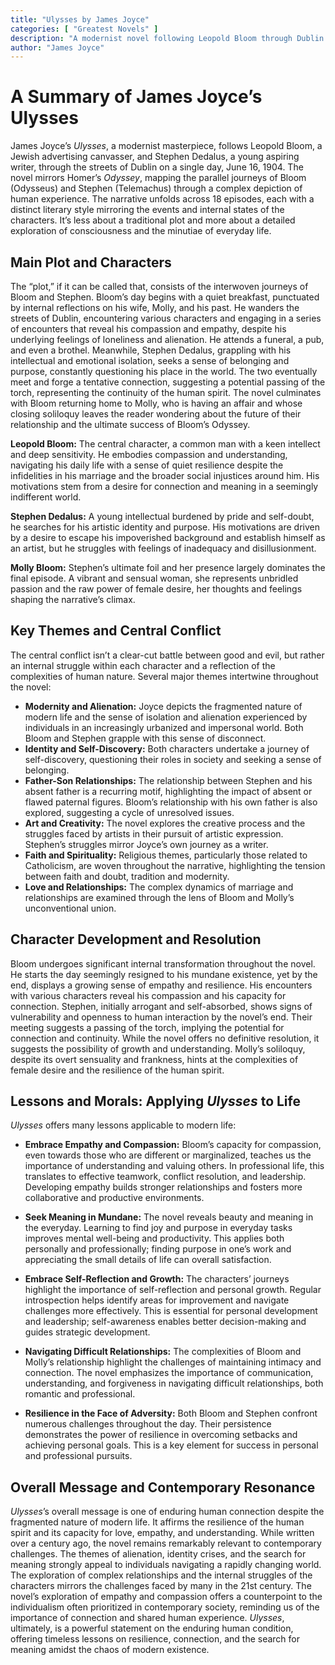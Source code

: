 ```yaml
---
title: "Ulysses by James Joyce"
categories: [ "Greatest Novels" ]
description: "A modernist novel following Leopold Bloom through Dublin on June 16, 1904, paralleling Homer's Odyssey in structure and themes."
author: "James Joyce"
---
```

# A Summary of James Joyce's Ulysses

James Joyce's *Ulysses*, a modernist masterpiece, follows Leopold Bloom, a Jewish advertising canvasser, and Stephen Dedalus, a young aspiring writer, through the streets of Dublin on a single day, June 16, 1904.  The novel mirrors Homer's *Odyssey*, mapping the parallel journeys of Bloom (Odysseus) and Stephen (Telemachus) through a complex depiction of human experience.  The narrative unfolds across 18 episodes, each with a distinct literary style mirroring the events and internal states of the characters.  It's less about a traditional plot and more about a detailed exploration of consciousness and the minutiae of everyday life.


## Main Plot and Characters

The "plot," if it can be called that, consists of the interwoven journeys of Bloom and Stephen. Bloom's day begins with a quiet breakfast, punctuated by internal reflections on his wife, Molly, and his past. He wanders the streets of Dublin, encountering various characters and engaging in a series of encounters that reveal his compassion and empathy, despite his underlying feelings of loneliness and alienation. He attends a funeral, a pub, and even a brothel.  Meanwhile, Stephen Dedalus, grappling with his intellectual and emotional isolation, seeks a sense of belonging and purpose, constantly questioning his place in the world.  The two eventually meet and forge a tentative connection, suggesting a potential passing of the torch, representing the continuity of the human spirit. The novel culminates with Bloom returning home to Molly, who is having an affair and whose closing soliloquy leaves the reader wondering about the future of their relationship and the ultimate success of Bloom's Odyssey.

**Leopold Bloom:** The central character, a common man with a keen intellect and deep sensitivity. He embodies compassion and understanding, navigating his daily life with a sense of quiet resilience despite the infidelities in his marriage and the broader social injustices around him. His motivations stem from a desire for connection and meaning in a seemingly indifferent world.

**Stephen Dedalus:** A young intellectual burdened by pride and self-doubt, he searches for his artistic identity and purpose. His motivations are driven by a desire to escape his impoverished background and establish himself as an artist, but he struggles with feelings of inadequacy and disillusionment.

**Molly Bloom:** Stephen's ultimate foil and her presence largely dominates the final episode.  A vibrant and sensual woman, she represents unbridled passion and the raw power of female desire, her thoughts and feelings shaping the narrative's climax.


## Key Themes and Central Conflict

The central conflict isn't a clear-cut battle between good and evil, but rather an internal struggle within each character and a reflection of the complexities of human nature. Several major themes intertwine throughout the novel:

* **Modernity and Alienation:** Joyce depicts the fragmented nature of modern life and the sense of isolation and alienation experienced by individuals in an increasingly urbanized and impersonal world.  Both Bloom and Stephen grapple with this sense of disconnect.
* **Identity and Self-Discovery:** Both characters undertake a journey of self-discovery, questioning their roles in society and seeking a sense of belonging.
* **Father-Son Relationships:** The relationship between Stephen and his absent father is a recurring motif, highlighting the impact of absent or flawed paternal figures. Bloom's relationship with his own father is also explored, suggesting a cycle of unresolved issues.
* **Art and Creativity:** The novel explores the creative process and the struggles faced by artists in their pursuit of artistic expression.  Stephen's struggles mirror Joyce's own journey as a writer.
* **Faith and Spirituality:**  Religious themes, particularly those related to Catholicism, are woven throughout the narrative, highlighting the tension between faith and doubt, tradition and modernity.
* **Love and Relationships:** The complex dynamics of marriage and relationships are examined through the lens of Bloom and Molly's unconventional union.

## Character Development and Resolution

Bloom undergoes significant internal transformation throughout the novel. He starts the day seemingly resigned to his mundane existence, yet by the end, displays a growing sense of empathy and resilience. His encounters with various characters reveal his compassion and his capacity for connection. Stephen, initially arrogant and self-absorbed, shows signs of vulnerability and openness to human interaction by the novel's end. Their meeting suggests a passing of the torch, implying the potential for connection and continuity. While the novel offers no definitive resolution, it suggests the possibility of growth and understanding. Molly's soliloquy, despite its overt sensuality and frankness, hints at the complexities of female desire and the resilience of the human spirit.


## Lessons and Morals: Applying *Ulysses* to Life

*Ulysses* offers many lessons applicable to modern life:

* **Embrace Empathy and Compassion:** Bloom's capacity for compassion, even towards those who are different or marginalized, teaches us the importance of understanding and valuing others. In professional life, this translates to effective teamwork, conflict resolution, and leadership.  Developing empathy builds stronger relationships and fosters more collaborative and productive environments.

* **Seek Meaning in Mundane:** The novel reveals beauty and meaning in the everyday. Learning to find joy and purpose in everyday tasks improves mental well-being and productivity. This applies both personally and professionally; finding purpose in one’s work and appreciating the small details of life can overall satisfaction.

* **Embrace Self-Reflection and Growth:** The characters' journeys highlight the importance of self-reflection and personal growth. Regular introspection helps identify areas for improvement and navigate challenges more effectively. This is essential for personal development and leadership; self-awareness enables better decision-making and guides strategic development.

* **Navigating Difficult Relationships:** The complexities of Bloom and Molly’s relationship highlight the challenges of maintaining intimacy and connection. The novel emphasizes the importance of communication, understanding, and forgiveness in navigating difficult relationships, both romantic and professional.

* **Resilience in the Face of Adversity:** Both Bloom and Stephen confront numerous challenges throughout the day.  Their persistence demonstrates the power of resilience in overcoming setbacks and achieving personal goals. This is a key element for success in personal and professional pursuits.


## Overall Message and Contemporary Resonance

*Ulysses*'s overall message is one of enduring human connection despite the fragmented nature of modern life. It affirms the resilience of the human spirit and its capacity for love, empathy, and understanding. While written over a century ago, the novel remains remarkably relevant to contemporary challenges. The themes of alienation, identity crises, and the search for meaning strongly appeal to individuals navigating a rapidly changing world. The exploration of complex relationships and the internal struggles of the characters mirrors the challenges faced by many in the 21st century. The novel's exploration of empathy and compassion offers a counterpoint to the individualism often prioritized in contemporary society, reminding us of the importance of connection and shared human experience.  *Ulysses*, ultimately, is a powerful statement on the enduring human condition, offering timeless lessons on resilience, connection, and the search for meaning amidst the chaos of modern existence.

